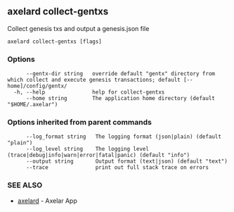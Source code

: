 ## axelard collect-gentxs

Collect genesis txs and output a genesis.json file

```
axelard collect-gentxs [flags]
```

### Options

```
      --gentx-dir string   override default "gentx" directory from which collect and execute genesis transactions; default [--home]/config/gentx/
  -h, --help               help for collect-gentxs
      --home string        The application home directory (default "$HOME/.axelar")
```

### Options inherited from parent commands

```
      --log_format string   The logging format (json|plain) (default "plain")
      --log_level string    The logging level (trace|debug|info|warn|error|fatal|panic) (default "info")
      --output string       Output format (text|json) (default "text")
      --trace               print out full stack trace on errors
```

### SEE ALSO

- [axelard](/cli-docs/v0_32_0/axelard) - Axelar App
